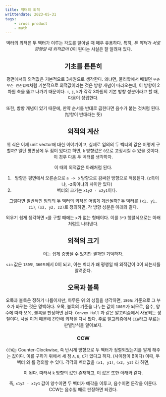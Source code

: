 ---
title: 벡터의 외적
writtendate: 2023-05-31
tags:
    - cross product
    - math
---

<Header />

벡터의 외적은 두 벡터가 이루는 각도를 알아낼 때 매우 유용하다. 특히, *두 벡터가 서로 평행일 때 외적값이 0*이 된다는 사실은 잘 알려져 있다.

## 기초를 튼튼히

평면에서의 외적값은 기본적으로 3차원으로 생각한다. 왜냐면, 물리학에서 배웠던 `무슨무슨 왼손법칙`처럼 기본적으로 외적값이라는 것은 방향 개념이 따라오는데, 이 방향이 2차원 축을 뚫고 나가기 때문이다. `i`, `j`, `k`가 각각 3차원의 기본 방향 성분이라고 할 때, 다음이 성립한다.

<BlockMath math='\vec{i} \times \vec{j} = \vec{k}' />
<BlockMath math='\vec{j} \times \vec{k} = \vec{i}' />
<BlockMath math='\vec{k} \times \vec{i} = \vec{j}' />

또한, 방향 개념이 있기 때문에, 만약 순서를 반대로 곱한다면 음수가 붙는 것처럼 된다. (방향이 반대라는 뜻)

<BlockMath math='\vec{j} \times \vec{i} = -\vec{k}' />
<BlockMath math='\vec{k} \times \vec{j} = -\vec{i}' />
<BlockMath math='\vec{i} \times \vec{k} = -\vec{j}' />

## 외적의 계산

위 식은 이제 unit vector에 대한 이야기이고, 실제로 임의의 두 벡터의 값은 어떻게 구할까? 일단 평면상에 두 점이 있다고 하면, `k` 방향값은 `0`으로 고정시킬 수 있을 것이다. 이 경우 다음 두 벡터를 생각하자.

<BlockMath math='\vec{A} = \begin{pmatrix}x1 & y1 & 0\end{pmatrix} \begin{pmatrix}\vec{i}\\\vec{j}\\\vec{k}\end{pmatrix}' />
<BlockMath math='\vec{B} = \begin{pmatrix}x2 & y2 & 0\end{pmatrix} \begin{pmatrix}\vec{i}\\\vec{j}\\\vec{k}\end{pmatrix}' />

이 때의 외적값은 아래처럼 된다.

<BlockMath math='\vec{A} \times \vec{B} = \begin{pmatrix}0 & 0 & x1y2 - x2y1\end{pmatrix} \begin{pmatrix}\vec{i}\\\vec{j}\\\vec{k}\end{pmatrix}' />

1. 방향은 평면에서 오른손으로 `a -> b` 방향으로 감싸쥔 방향으로 적용된다. (z축이냐, -z축이냐의 차이만 있다)
2. 벡터의 크기는 `x1y2 - x2y1`이다.

그렇다면 일반적인 임의의 두 벡터의 외적은 어떻게 계산될까? 두 벡터를 `(x1, y1, z1)`, `(x2, y2, z2)`로 정의하면, 각 방향 성분은 아래와 같다.

<BlockMath math='\vec{A} \times \vec{B} = 
\begin{vmatrix}
   y1 & z1 \\
   y2 & z2
\end{vmatrix} \vec{i} +
\begin{vmatrix}
   x1 & z1 \\
   x2 & z2
\end{vmatrix} \vec{j} +
\begin{vmatrix}
   x1 & y1 \\
   x2 & y2
\end{vmatrix} \vec{k} \newline =
\begin{pmatrix}
   y1  z2 - y2  z1 &
   z1  x2 - z2  x1 &
   x1  y2 - x2  y1
\end{pmatrix}
\begin{pmatrix}
    \vec{i} \\
    \vec{j} \\
    \vec{k}
\end{pmatrix}
' />

외우기 쉽게 생각하면 `x`를 구할 때에는 `x`가 없는 형태이다. 이를 `3*3` 행렬식으로는 아래처럼도 나타낸다.


<BlockMath math='\vec{A} \times \vec{B} = \begin{vmatrix}
   \vec{i} & \vec{j} & \vec{k} \\
   x1 & y1 & z1 \\
   x2 & y2 & z2
\end{vmatrix}' />

## 외적의 크기

이는 쉽게 증명될 수 있지만 결과만 기억하자.

<BlockMath math='|\vec{A} \times \vec{B}| = |\vec{A}||\vec{B}|sin\theta' />

`sin` 값은 `180도`, `360도`에서 0이 되고, 이는 벡터가 왜 평행일 때 외적값이 0이 되는지를 알려준다.

## 오목과 볼록

오목과 볼록은 정하기 나름이지만, 아무튼 위 <InlineMath math='sin\theta' />의 성질을 생각하면, `180도` 기준으로 그 부호가 바뀌는 것은 명백하다. 오목, 볼록의 기준을 나누는 값이 `180도`가 되므로, 음수, 양수에 따라 오목, 볼록을 판정하면 된다. `Convex Hull` 과 같은 알고리즘에서 사용되는 성질이다. 사실 이거 때문에 간만에 외적을 다시 봤다. 주로 알고리즘에서 `CCW`라고 부르는 판별방식을 알아보자.

### CCW

`CCW`는 Counter-Clockwise, 즉 반시계 방향으로 두 벡터가 정렬되었는지를 알게 해주는 값이다. 이를 구하기 위해서 세 점 `A`, `B`, `C`가 있다고 하자. (사이점이 B이다) 이때, 두 벡터 <InlineMath math='\overrightarrow{BA}' />와 <InlineMath math='\overrightarrow{BC}' />를 정의할 수 있다. 각각의 벡터값을 `(x1, y1)`, `(x2, y2)` 라 하면,

<BlockMath math='\overrightarrow{BA} \times \overrightarrow{BC} = \begin{pmatrix}0 & 0 & x1y2 - x2y1\end{pmatrix} \begin{pmatrix}\vec{i}\\\vec{j}\\\vec{k}\end{pmatrix}' />

이 된다. 따라서 `k` 방향의 값만 존재하고, 이 값은 또한 아래와 같다.

<BlockMath math='|\overrightarrow{BA} \times \overrightarrow{BC}| = |\overrightarrow{BA}||\overrightarrow{BC}|sin\theta = x1y2 - x2y1' />

즉, `x1y2 - x2y1` 값이 양수이면 두 벡터가 예각을 이루고, 음수이면 둔각을 이룬다. CCW는 음수일 때로 판정하면 되겠다.
<TagList />
<Comment />
